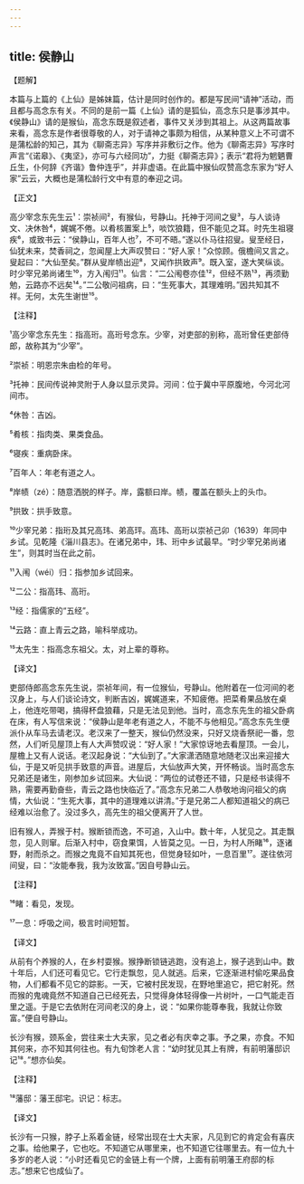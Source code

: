 ```yaml
---
---
---
```

title: 侯静山
---




【题解】


本篇与上篇的《上仙》是姊妹篇，估计是同时创作的。都是写民间“请神”活动，而且都与高念东有关。不同的是前一篇《上仙》请的是狐仙，高念东只是事涉其中。《侯静山》请的是猴仙，高念东既是叙述者，事件又关涉到其祖上。从这两篇故事来看，高念东是作者很尊敬的人，对于请神之事颇为相信，从某种意义上不可谓不是蒲松龄的知己，其为《聊斋志异》写序并非敷衍之作。他为《聊斋志异》写序时声言“《诺皋》、《夷坚》，亦可与六经同功”，力挺《聊斋志异》；表示“君将为魍魉曹丘生，仆何辞《齐谐》鲁仲连乎”，并非虚语。在此篇中猴仙叹赞高念东家为“好人家”云云，大概也是蒲松龄行文中有意的奉迎之词。

【正文】

高少宰念东先生云¹：崇祯间²，有猴仙，号静山。托神于河间之叟³，与人谈诗文、决休咎⁴，娓娓不倦。以肴核置案上⁵，啖饮狼籍，但不能见之耳。时先生祖寝疾⁶，或致书云：“侯静山，百年人也⁷，不可不晤。”遂以仆马往招叟。叟至经日，仙犹未来，焚香祠之，忽闻屋上大声叹赞曰：“好人家！”众惊顾。俄檐间又言之。叟起曰：“大仙至矣。”群从叟岸帻出迎⁸，又闻作拱致声⁹。既入室，遂大笑纵谈。时少宰兄弟尚诸生¹⁰，方入闱归¹¹。仙言：“二公闱卷亦佳¹²，但经不熟¹³，再须勤勉，云路亦不远矣¹⁴。”二公敬问祖病，曰：“生死事大，其理难明。”因共知其不祥。无何，太先生谢世¹⁵。





【注释】


¹高少宰念东先生：指高珩。高珩号念东。少宰，对吏部的别称，高珩曾任吏部侍郎，故称其为“少宰”。

²崇祯：明恩宗朱由检的年号。

³托神：民间传说神灵附于人身以显示灵异。河间：位于冀中平原腹地，今河北河间市。

⁴休咎：吉凶。

⁵肴核：指肉类、果类食品。

⁶寝疾：重病卧床。

⁷百年人：年老有道之人。

⁸岸帻（zé）：随意洒脱的样子。岸，露额曰岸。帻，覆盖在额头上的头巾。

⁹拱致：拱手致意。

¹⁰少宰兄弟：指珩及其兄高玮、弟高玶。高玮、高珩以崇祯己卯（1639）年同中乡试。见乾隆《淄川县志》。在诸兄弟中，玮、珩中乡试最早。“时少宰兄弟尚诸生”，则其时当在此之前。

¹¹入闱（wéi）归：指参加乡试回来。

¹²二公：指高玮、高珩。

¹³经：指儒家的“五经”。

¹⁴云路：直上青云之路，喻科举成功。

¹⁵太先生：指高念东祖父。太，对上辈的尊称。





【译文】


吏部侍郎高念东先生说，崇祯年间，有一位猴仙，号静山。他附着在一位河间的老汉身上，与人们谈论诗文，判断吉凶，娓娓道来，不知疲倦。把菜肴果品放在桌上，他连吃带喝，搞得杯盘狼藉，只是无法见到他。当时，高念东先生的祖父卧病在床，有人写信来说：“侯静山是年老有道之人，不能不与他相见。”高念东先生便派仆从车马去请老汉。老汉来了一整天，猴仙仍然没来，只好又烧香祭祀一番，忽然，人们听见屋顶上有人大声赞叹说：“好人家！”大家惊讶地去看屋顶。一会儿，屋檐上又有人说话。老汉起身说：“大仙到了。”大家潇洒随意地随老汉出来迎接大仙，于是又听见拱手致意的声音。进屋后，大仙放声大笑，开怀畅谈。当时高念东兄弟还是诸生，刚参加乡试回来。大仙说：“两位的试卷还不错，只是经书读得不熟，需要再勤奋些，青云之路也快临近了。”高念东兄弟二人恭敬地询问祖父的病情，大仙说：“生死大事，其中的道理难以讲清。”于是兄弟二人都知道祖父的病已经难以治愈了。没过多久，高先生的祖父便离开了人世。

旧有猴人，弄猴于村。猴断锁而逸，不可追，入山中。数十年，人犹见之。其走飘忽，见人则窜。后渐入村中，窃食果饵，人皆莫之见。一日，为村人所睹¹⁶，逐诸野，射而杀之。而猴之鬼竟不自知其死也，但觉身轻如叶，一息百里¹⁷。遂往依河间叟，曰：“汝能奉我，我为汝致富。”因自号静山云。





【注释】


¹⁶睹：看见，发现。

¹⁷一息：呼吸之间，极言时间短暂。





【译文】


从前有个养猴的人，在乡村耍猴。猴挣断锁链逃跑，没有追上，猴子逃到山中。数十年后，人们还可看见它。它行走飘忽，见人就逃。后来，它逐渐进村偷吃果品食物，人们都看不见它的踪影。一天，它被村民发现，在野地里追它，把它射死。然而猴的鬼魂竟然不知道自己已经死去，只觉得身体轻得像一片树叶，一口气能走百里之遥。于是它去依附在河间老汉的身上，说：“如果你能尊奉我，我就让你致富。”便自号静山。

长沙有猴，颈系金，尝往来士大夫家，见之者必有庆幸之事。予之果，亦食。不知其何来，亦不知其何往也。有九旬馀老人言：“幼时犹见其上有牌，有前明藩邸识记¹⁸。”想亦仙矣。





【注释】


¹⁸藩邸：藩王邸宅。识记：标志。





【译文】


长沙有一只猴，脖子上系着金链，经常出现在士大夫家，凡见到它的肯定会有喜庆之事。给他果子，它也吃。不知道它从哪里来，也不知道它往哪里去。有一位九十多岁的老人说：“小时还看见它的金链上有一个牌，上面有前明藩王府邸的标志。”想来它也成仙了。